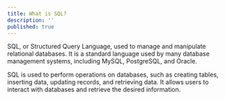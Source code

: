 ```yaml
---
title: What is SQL?
description: ''
published: true
---
```


SQL, or Structured Query Language, used to manage and manipulate relational databases. It is a standard language used by many database management systems, including MySQL, PostgreSQL, and Oracle.

SQL is used to perform operations on databases, such as creating tables, inserting data, updating records, and retrieving data. It allows users to interact with databases and retrieve the desired information.